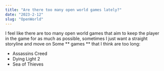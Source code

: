 ```yaml
---
title: "Are there too many open world games lately?"
date: "2023-2-12"
slug: "OpenWorld"
---
```


I feel like there are too many open world games that aim to keep the player in the game for as much as possible,
sometimes I just want a straight storyline and move on
Some ** games ** that I think are too long:

- Assassins Creed
- Dying Light 2
- Sea of Thieves
